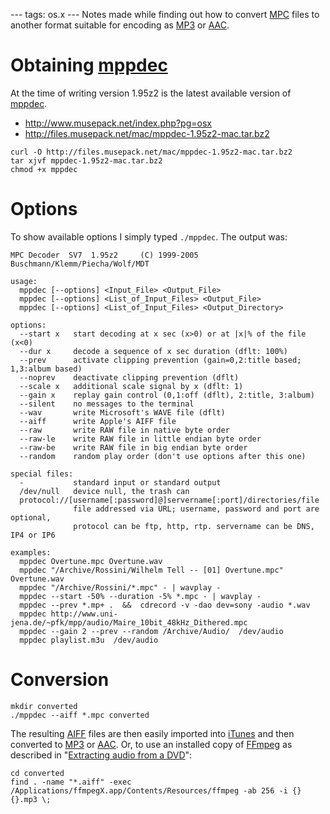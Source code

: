 ---
tags: os.x
---
Notes made while finding out how to convert [[MPC]] files to another format suitable for encoding as [[MP3]] or [[AAC]].

= Obtaining [[mppdec]] =

At the time of writing version 1.95z2 is the latest available version of [[mppdec]].

* http://www.musepack.net/index.php?pg=osx
* http://files.musepack.net/mac/mppdec-1.95z2-mac.tar.bz2

<pre>curl -O http://files.musepack.net/mac/mppdec-1.95z2-mac.tar.bz2
tar xjvf mppdec-1.95z2-mac.tar.bz2
chmod +x mppdec</pre>

= Options =

To show available options I simply typed <tt>./mppdec</tt>. The output was:

<pre>MPC Decoder  SV7  1.95z2     (C) 1999-2005 Buschmann/Klemm/Piecha/Wolf/MDT
     
usage:
  mppdec [--options] <Input_File> <Output_File>
  mppdec [--options] <List_of_Input_Files> <Output_File>
  mppdec [--options] <List_of_Input_Files> <Output_Directory>

options:
  --start x   start decoding at x sec (x>0) or at |x|% of the file (x<0)
  --dur x     decode a sequence of x sec duration (dflt: 100%)
  --prev      activate clipping prevention (gain=0,2:title based; 1,3:album based)
  --noprev    deactivate clipping prevention (dflt)
  --scale x   additional scale signal by x (dflt: 1)
  --gain x    replay gain control (0,1:off (dflt), 2:title, 3:album)
  --silent    no messages to the terminal
  --wav       write Microsoft's WAVE file (dflt)
  --aiff      write Apple's AIFF file
  --raw       write RAW file in native byte order
  --raw-le    write RAW file in little endian byte order
  --raw-be    write RAW file in big endian byte order
  --random    random play order (don't use options after this one)

special files:
  -           standard input or standard output
  /dev/null   device null, the trash can
  protocol://[username[:password]@]servername[:port]/directories/file
              file addressed via URL; username, password and port are optional,
              protocol can be ftp, http, rtp. servername can be DNS, IP4 or IP6

examples:
  mppdec Overtune.mpc Overtune.wav
  mppdec "/Archive/Rossini/Wilhelm Tell -- [01] Overtune.mpc" Overtune.wav
  mppdec "/Archive/Rossini/*.mpc" - | wavplay -
  mppdec --start -50% --duration -5% *.mpc - | wavplay -
  mppdec --prev *.mp+ .  &&  cdrecord -v -dao dev=sony -audio *.wav
  mppdec http://www.uni-jena.de/~pfk/mpp/audio/Maire_10bit_48kHz_Dithered.mpc
  mppdec --gain 2 --prev --random /Archive/Audio/  /dev/audio
  mppdec playlist.m3u  /dev/audio</pre>

= Conversion =

<pre>mkdir converted
./mppdec --aiff *.mpc converted</pre>

The resulting [[AIFF]] files are then easily imported into [[iTunes]] and then converted to [[MP3]] or [[AAC]]. Or, to use an installed copy of [[FFmpeg]] as described in "[[Extracting audio from a DVD]]":

<pre>cd converted
find . -name "*.aiff" -exec /Applications/ffmpegX.app/Contents/Resources/ffmpeg -ab 256 -i {} {}.mp3 \;</pre>
